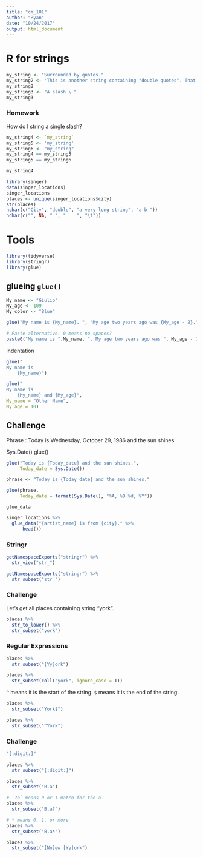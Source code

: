 ```yaml
---
title: "cm_101"
author: "Ryan"
date: "10/24/2017"
output: html_document
---
```


# R for strings

```r
my_string <- "Surrounded by quotes."
my_string2 <- 'This is another string containing "double quotes". That is cool.'
my_string2
my_string3 <- "A slash \ "
my_string3


```

### Homework

How do I string a single slash?

```r
my_string4 <- `my_string`
my_string5 <- 'my_string'
my_string6 <- "my_string"
my_string4 == my_string5
my_string5 == my_string6

my_string4
```

```r
library(singer)
data(singer_locations)
singer_locations
places <- unique(singer_locations$city)
str(places)
nchar(c("City", "double", "a very long string", "a b "))
nchar(c("", NA, " ", "    ", "\t"))
```

# Tools

```r
library(tidyverse)
library(stringr)
library(glue)
```

## glueing `glue()`

```r
My_name <- "Giulio"
My_age <- 109
My_color <- "Blue"

glue("My name is {My_name}. ", "My age two years ago was {My_age - 2}.")

# Paste alternative. 0 means no spaces?
paste0("My name is ",My_name, ". My age two years ago was ", My_age - 2)
```

indentation
```r
glue("
My name is
    {My_name}")
```


```r
glue("
My name is
    {My_name} and {My_age}",
My_name = "Other Name", 
My_age = 10)
```


## Challenge

Phrase : Today is Wednesday, October 29, 1986 and the sun shines

Sys.Date()
glue()
```r
glue("Today is {Today_date} and the sun shines.",
     Today_date = Sys.Date())
```

```r
phrase <- "Today is {Today_date} and the sun shines."

glue(phrase,
     Today_date = format(Sys.Date(), "%A, %B %d, %Y"))
```


`glue_data`

```r
singer_locations %>% 
  glue_data("{artist_name} is from {city}." %>% 
      head())
```

### Stringr

```r
getNamespaceExports("stringr") %>% 
  str_view("str_")
```

```r
getNamespaceExports("stringr") %>% 
  str_subset("str_")
```

### Challenge

Let's get all places containing string "york". 

```r
places %>% 
  str_to_lower() %>% 
  str_subset("york")
```

### Regular Expressions

```r
places %>% 
  str_subset("[Yy]ork")
```

```r
places %>% 
  str_subset(coll("york", ignore_case = T))
```

`^` means it is the start of the string. `$` means it is the end of the string.
```r
places %>% 
  str_subset("York$")

places %>% 
  str_subset("^York")
```

### Challenge

```r
"[:digit:]"

places %>% 
  str_subset("[:digit:]")

places %>% 
  str_subset("B.a")

# `?a` means 0 or 1 match for the a
places %>% 
  str_subset("B.a?")

# * means 0, 1, or more
places %>% 
  str_subset("B.a*")

places %>% 
  str_subset("[Nn]ew [Yy]ork")

```

